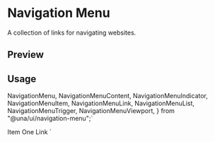 

<Meta of={NavigationMenuStories} />

<RadixPrimitiveDocsButton name='navigation-menu' />

# Navigation Menu

A collection of links for navigating websites.

## Preview

<Canvas of={NavigationMenuStories.Default} />

## Usage

  NavigationMenu,
  NavigationMenuContent,
  NavigationMenuIndicator,
  NavigationMenuItem,
  NavigationMenuLink,
  NavigationMenuList,
  NavigationMenuTrigger,
  NavigationMenuViewport,
} from "@una/ui/navigation-menu";`

  <NavigationMenuList>
    <NavigationMenuItem>
      <NavigationMenuTrigger>Item One</NavigationMenuTrigger>
      <NavigationMenuContent>
        <NavigationMenuLink>Link</NavigationMenuLink>
      </NavigationMenuContent>
    </NavigationMenuItem>
  </NavigationMenuList>
</NavigationMenu>`

<Source code={importCode} language='ts' dark />
<Source code={usageCode} language='tsx' dark />
